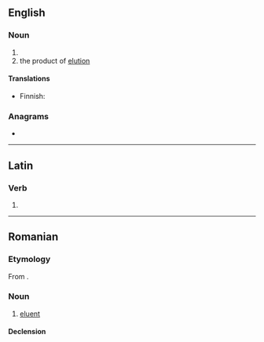 {{also|éluant}}
==English==

===Noun===
{{en-noun}}

# {{alternative spelling of|en|eluent}}
# the product of [[elution]]

====Translations====
{{trans-top|product of elution}}
* Finnish: {{t|fi|eluaatti}}
{{trans-mid}}
{{trans-bottom}}

===Anagrams===
* {{anagrams|en|a=aelntu|lunate}}

----

==Latin==

===Verb===
{{la-verb-form|ēluant}}

# {{inflection of|la|ēluō||3|p|pres|actv|subj}}

----

==Romanian==

===Etymology===
From {{bor|ro|fr|éluant}}.

===Noun===
{{ro-noun|m|eluanți}}

# [[eluent]]

====Declension====
{{ro-noun-m|pl=eluanți}}
